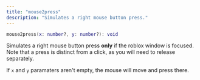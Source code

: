 ```yaml
---
title: "mouse2press"
description: "Simulates a right mouse button press."
---
```


```lua
mouse2press(x: number?, y: number?): void
```
Simulates a right mouse button press **only** if the roblox window is focused. Note that a press is distinct from a click, as you will need to release separately.

If `x` and `y` paramaters aren't empty, the mouse will move and press there.

